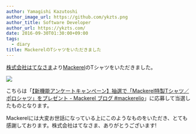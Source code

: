 ```yaml
---
author: Yamagishi Kazutoshi
author_image_url: https://github.com/ykzts.png
author_title: Software Developer
author_url: https://ykzts.com/
date: 2016-09-30T01:30:00+09:00
tags:
  - diary
title: MackerelのTシャツをいただきました
---
```


[株式会社はてなさま](http://hatenacorp.jp/)より[Mackerel](https://mackerel.io/ja/)のTシャツをいただきました。

<!--truncate-->

![](./assets/mackerel-t-shirt.jpg)

こちらは「[【新機能アンケートキャンペーン】抽選で「Mackerel特製Tシャツ／ポロシャツ」をプレゼント - Mackerel ブログ #mackerelio](https://mackerel.io/ja/blog/entry/2016/07/27/100000)」に応募して当選したものとなります。

Mackerelには大変お世話になっている上にこのようなものをいただき、とても感謝しております。株式会社はてなさま、ありがとうございます!
